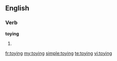 ==English==

===Verb===
'''toying'''

# {{present participle of|[[toy]]}}

[[fr:toying]]
[[my:toying]]
[[simple:toying]]
[[te:toying]]
[[vi:toying]]